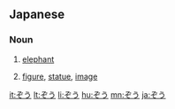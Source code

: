 {{also|そう|Appendix:Variations of "so"|Appendix:Variations of "sou"}}
==Japanese==

===Noun===
{{ja-noun}}

# {{ja-def|象}} [[elephant]]
# {{ja-def|像}} [[figure]], [[statue]], [[image]]

[[it:ぞう]]
[[lt:ぞう]]
[[li:ぞう]]
[[hu:ぞう]]
[[mn:ぞう]]
[[ja:ぞう]]
